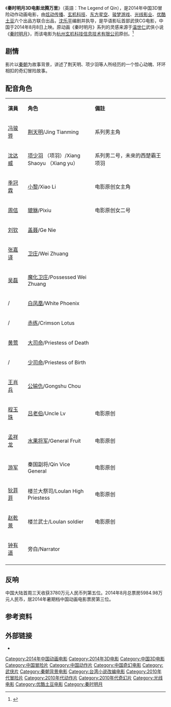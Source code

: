 {{about|[[玄机科技|玄机科技]]制作的3D武侠动画电影|其他以“秦时明月”为名的作品|秦时明月}}
{{Infobox Film
| name             = 秦时明月之龙腾万里
| original_name    = The Legend of Qin
| image            = The Legend of Qin.jpg
| caption          = 中国海报
| director         = [[沈乐平|沈乐平]]
| producer         = 沈乐平
| writer           = 沈乐平
| starring         = 
| music            = [[阿鲲|阿鲲]]
| cinematography   = 
| editing          = 
| studio           = {{flagicon|CHN}} [[炫动传播|炫动传播]]<br />[[杭州玄机科技信息技术有限公司|杭州玄机科技信息技术有限公司]]<br />[[东方星空|东方星空]]<br />[[骏梦游戏|骏梦游戏]]<br />[[光线影业|光线影业]]<br />[[优酷土豆|优酷土豆]]
| distributor      = {{flagicon|CHN}} [[光线影业|光线影业]]
| released         = {{flagicon|CHN}} 2014年8月8日
| runtime          = 90 分钟
| country          = {{CHN}}
| language         = [[普通話|普通話]]
| budget           = 
| gross            = 
| preceded_by     = 
| followed_by      =
| cn_name  = 
| tw_name  = 
| hk_name  = 
}}
《'''秦时明月3D电影龙腾万里'''》（英語：The Legend of Qin），是2014年中国3D冒险动作动画电影，由[[炫动传播|炫动传播]]、[[玄机科技|玄机科技]]、[[东方星空|东方星空]]、[[骏梦游戏|骏梦游戏]]、[[光线影业|光线影业]]、[[优酷土豆|优酷土豆]]六个出品方联合出品，[[沈乐平|沈乐平]]编剧并执导，是华语影坛首部武侠CG电影，中国于2014年8月8日上映。原动画《秦时明月》系列的灵感来源于[[温世仁|温世仁]]武侠小说《[[秦时明月_(小说)|秦时明月]]》，而该电影为[[杭州玄机科技信息技术有限公司|杭州玄机科技信息技术有限公司]]原创。<ref >{{cite web |url=http://ent.163.com/14/0724/08/A1TI2MCD000300B1.html |language= |title=《秦时明月》点映开启 终极海报动作预告发布 |publisher=网易娱乐 |date=2014-07-24 |accessdate= |archive-date=2016-03-05 |archive-url=https://web.archive.org/web/20160305021230/http://ent.163.com/14/0724/08/A1TI2MCD000300B1.html |dead-url=no }}</ref>

== 剧情 ==
影片以[[秦朝|秦朝]]为故事背景，讲述了荆天明、项少羽等人所经历的一个惊心动魄、环环相扣的奇幻冒险故事。

== 配音角色 ==
{|class="wikitable" width="57%"
|- style="background:cornflowerblue; color:white" align=center
|style="width:1%"|'''演員'''||style="width:3%"|'''角色'''||style="width:6%"|'''備註'''
|-
|[[冯骏骅|冯骏骅]]||[[天明_(秦时明月)|荆天明]]/Jing Tianming||系列男主角
|-
|[[沈达威|沈达威]]||[[项羽|项少羽]] （项羽）/Xiang Shaoyu （Xiang yu）||系列男二号，未來的西楚霸王项羽
|-
|[[季冠霖|季冠霖]]||[[小黎|小黎]]/Xiao Li||电影原创女主角
|-
|[[周佶|周佶]]||[[貔貅|貔貅]]/Pixiu||电影原创女二号
|-
|[[刘钦_(配音演员)|刘钦]]||[[盖聂|盖聂]]/Ge Nie||
|-
|[[张嘉译|张嘉译]]||[[卫庄|卫庄]]/Wei Zhuang||
|-
|[[吳磊_(配音演员)|吴磊]]||[[魔化卫庄|魔化卫庄]]/Possessed Wei Zhuang||
|-
|/||[[白凤凰|白凤凰]]/White Phoenix||
|-
|/||[[赤练|赤练]]/Crimson Lotus||
|-
|[[黄莺|黄莺]]||[[大司命|大司命]]/Priestess of Death||
|-
|/||[[少司命|少司命]]/Priestess of Birth||
|-
|[[王肖兵|王肖兵]]||[[公输仇|公输仇]]/Gongshu Chou||
|-
|[[程玉珠|程玉珠]]||[[吕老伯|吕老伯]]/Uncle Lv||电影原创
|-
|[[孟祥龙|孟祥龙]]||[[水果将军|水果将军]]/General Fruit||电影原创
|-
|[[游军|游军]]||秦国副将/Qin Vice General||电影原创
|-
|[[狄菲菲|狄菲菲]]||楼兰大祭司/Loulan High Priestess||电影原创
|-
|[[赵乾景|赵乾景]]||楼兰武士/Loulan soldier||电影原创
|-
|[[钟有道|钟有道]]||旁白/Narrator||
|-
|}

== 反响 ==
中国大陆首周三天收获3780万元人民币列第五位。2014年8月总票房5984.98万元人民币，居2014年暑期档中国动画电影票房第三位。

== 参考资料 ==
{{reflist}}

== 外部链接 ==
*{{mtime|194267|秦时明月3D电影龙腾万里}}

{{DEFAULTSORT:QIN}}
[[Category:2014年中国动画电影|Category:2014年中国动画电影]]
[[Category:2014年3D电影|Category:2014年3D电影]]
[[Category:中国3D电影|Category:中国3D电影]]
[[Category:中国冒险片|Category:中国冒险片]]
[[Category:中国动作片|Category:中国动作片]]
[[Category:中国奇幻电影|Category:中国奇幻电影]]
[[Category:武侠片|Category:武侠片]]
[[Category:秦朝背景电影|Category:秦朝背景电影]]
[[Category:台湾小说改编电影|Category:台湾小说改编电影]]
[[Category:2010年代冒险片|Category:2010年代冒险片]]
[[Category:2010年代动作片|Category:2010年代动作片]]
[[Category:2010年代奇幻片|Category:2010年代奇幻片]]
[[Category:光线电影|Category:光线电影]]
[[Category:优酷土豆电影|Category:优酷土豆电影]]
[[Category:秦时明月|Category:秦时明月]]